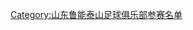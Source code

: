 {{Football squad with groups
|name=2012年中超分类名单山东
|bgcolor=#F87000
|bordercolor=#8060D0
|textcolor=#F8F8F8
|title=[[山东鲁能泰山足球俱乐部|<span style="color:#F8F8F8">山东鲁能泰山</span>]] — [[2012年中国足球超级联赛|<span style="color:#F8F8F8">2012年</span>]][[中国足球超级联赛|<span style="color:#F8F8F8">中超联赛第 12 名</span>]]
|group1=全年参赛球员
|list1=<div>
{{Football squad2 player|no=1|name=[[杨程]]}}
{{Football squad2 player|no=2|name=[[刘金东]]}}
{{Football squad2 player|no=5|name=[[汪强]]}}
{{Football squad2 player|no=6|name=[[周海滨]]}}
{{Football squad2 player|no=7|name=[[崔鹏 (足球运动员)|崔鹏]]}}
{{Football squad2 player|no=8|name=[[王永珀]]}}
{{Football squad2 player|no=9|name=[[韩鹏]]}}
{{Football squad2 player|no=11|name=[[王彤 (足球运动员)|王彤]]}}
{{Football squad2 player|no=12|name=[[耿晓锋]]}}
{{Football squad2 player|no=13|name=[[高迪]]}}
{{Football squad2 player|no=14|name=[[木热合买提江·莫扎帕|木热合买提江]]}}
{{Football squad2 player|no=15|name=[[苑维玮]]}}
{{Football squad2 player|no=16|name=[[郑铮 (足球运动员)|郑铮]]}}
{{Football squad2 player|no=17|name=[[蒿俊闵]]}}
{{Football squad2 player|no=18|name={{flagicon|LBN}} [[洛达·安塔尔|安塔尔]]}}
{{Football squad2 player|no=19|name=[[张弛 (足球运动员)|张弛]]}}
{{Football squad2 player|no=20|name=[[王刚 (足球运动员)|王刚]]}}
{{Football squad2 player|no=21|name=[[刘彬彬]]}}
{{Football squad2 player|no=23|name=[[李微]]}}
{{Football squad2 player|no=24|name=[[吕征]]}}
{{Football squad2 player|no=25|name=[[刘洋 (足球运动员)|刘洋]]}}
{{Football squad2 player|no=26|name=[[夏宁宁]]}}
{{Football squad2 player|no=27|name=[[马龙 (足球运动员)|马龙]]}}
{{Football squad2 player|no=28|name=[[马兴煜]]}}
{{Football squad2 player|no=29|name={{flagicon|BRA}} [[吉尔伯托·马塞纳]]}}
{{Football squad2 player|no=30|name=[[邵镤亮]]}}
{{Football squad2 player|no=34|name=[[杨晨 (1991年)|杨晨]]}}
{{Football squad2 player|no=35|name=[[孙冬]]}}
{{Football squad2 player|no=36|name=[[吴兴涵]]}}
{{Football squad2 player|no=37|name=[[齐天羽]]}}
{{Football squad2 player|no=38|name=[[李松益]]}}
{{Football squad2 player|no=39|name=[[吾提库尔·艾山|吾提库尔]]}}
{{Football squad2 player|no=40|name=[[陈灏]]}}
{{Football squad2 player|no=41|name=[[罗森文]]}}
{{Football squad2 player|no=42|name=[[韩镕泽]]}}
{{Football squad2 player|no=43|name=[[糜昊伦]]}}
</div>
|group2=夏季转入球员
|list2=<div>
{{Football squad2 player|no=3|name=[[杜威 (足球运动员)|杜威]]}}
{{Football squad2 player|no=31|name={{flagicon|MOZ}} [[西芒·梅特·儒尼奥尔|西芒]]}}
{{Football squad2 player|no=32|name={{flagicon|ARG}} [[莱昂纳多·皮斯库利奇|-{zh-hans:皮斯库利奇;zh-hk:比斯古尼治}-]]}}
{{Football squad2 player|no=33|name={{flagicon|PAR}} [[何塞·奥迪戈萨|奥蒂戈萨]]}}
</div>
|group3=夏季转出球员
|list3=<div>
{{Football squad2 player|no=4|name={{flagicon|BRA}} [[法比亚诺·梅迪纳·达·席尔瓦|法比亚诺]]}}
{{Football squad2 player|no=10|name={{flagicon|BRA}} [[奥比纳]]}}
</div>
|group4=主教练
|list4={{flagicon|NLD}} [[亨克·滕卡特|滕卡特]]<small>（至第 23 轮）</small>；[[吴金贵]]<small>（代理）</small>
}}
<noinclude>
{{DEFAULTSORT:Shandong Luneng Taishan F.C. Squad 2012}}
[[Category:山东鲁能泰山足球俱乐部参赛名单]]
</noinclude>